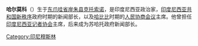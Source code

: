 {{Infobox President
|name               = 哈尔莫科<br>Harmoko
|image              = [[File:Harmoko.jpg|180px]]
|order              = [[专业集团党|专业集团党]] 主席
|office             = 
|term_start         = 1993年
|term_end           = 1998年
|predecessor        = [[Wahono|Wahono]]
|successor          = {{tsl|en|Akbar Tanjung||阿克巴尔·丹戎}}
|order2             = [[印度尼西亚共和国人民代表会议|印尼人民代表会议]] 议长
|office2            = 
|president2         = 
|term_start2        = 1997年
|term_end2          = 1999年
|predecessor2       = [[Wahono|Wahono]]
|successor2         = {{tsl|en|Akbar Tanjung||阿克巴尔·丹戎}}
|birth_date         = {{Birth date|1939|02|07}} 
|birth_place        ={{Flag|荷属东印度}}[[东爪哇省|东爪哇省]]{{tsl|en|Nganjuk Regency||岸朱县}}{{tsl|id|Kertosono, Nganjuk||吉礁山镇}}
|nationality        = {{IDN}}
|death_date         = {{death date and age|2021|7|4|1939|02|07|df=y}}
|death_place        = {{IDN}}[[雅加达|雅加达]]
|spouse             = 
|children           = 
|party              = [[专业集团党|专业集团党]]
|religion           = [[伊斯兰教|伊斯兰教]]
}}
'''哈尔莫科'''（{{Bd|1939年|2月7日|2021年|7月4日|catIdx=Harmoko}}）生于[[东爪哇省|东爪哇省]][[岸朱县|岸朱县]][[克托索诺|克托索诺]]，是印度尼西亚政治家，[[印度尼西亚共和国|印度尼西亚共和国]][[新秩序_(印度尼西亚)|新秩序]]政府时期的新闻部长，以及[[优素福·哈比比|哈比比]]时期的[[人民协商会议|人民协商会议]]主席。他曾担任[[印度尼西亚记者协会|印度尼西亚记者协会]]主席，后来成为苏哈托政府新闻部长。
{{Indonesia-bio-stub}}
[[Category:印尼穆斯林|Category:印尼穆斯林]]